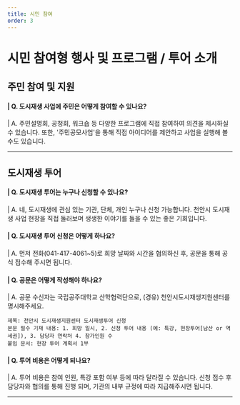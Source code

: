 ```yaml
---
title: 시민 참여
order: 3
---
```


# 시민 참여형 행사 및 프로그램 / 투어 소개

## 주민 참여 및 지원

#### | Q. 도시재생 사업에 주민은 어떻게 참여할 수 있나요?

| A. 주민설명회, 공청회, 워크숍 등 다양한 프로그램에 직접 참여하여 의견을 제시하실 수 있습니다. 또한, '주민공모사업'을 통해 직접 아이디어를 제안하고 사업을 실행해 볼 수도 있습니다.

---

## 도시재생 투어

#### | Q. 도시재생 투어는 누구나 신청할 수 있나요?

| A. 네, 도시재생에 관심 있는 기관, 단체, 개인 누구나 신청 가능합니다. 천안시 도시재생 사업 현장을 직접 둘러보며
생생한 이야기를 들을 수 있는 좋은 기회입니다.

#### | Q. 도시재생 투어 신청은 어떻게 하나요?

| A. 먼저 전화(041-417-4061~5)로 희망 날짜와 시간을 협의하신 후, 공문을 통해 공식 접수해 주시면 됩니다.

#### | Q. 공문은 어떻게 작성해야 하나요?

| A. 공문 수신자는 국립공주대학교 산학협력단으로, (경유) 천안시도시재생지원센터를 명시해주세요.
```
제목: 천안시 도시재생지원센터 도시재생투어 신청
본문 필수 기재 내용: 1. 희망 일시, 2. 신청 투어 내용 (예: 특강, 현장투어[남산 or 역세권]), 3. 담당자 연락처 4. 참가인원 수
붙임 문서: 현장 투어 계획서 1부
```

#### | Q. 투어 비용은 어떻게 되나요?
| A. 투어 비용은 참여 인원, 특강 포함 여부 등에 따라 달라질 수 있습니다. 신청 접수 후 담당자와 협의를 통해 진행
되며, 기관의 내부 규정에 따라 지급해주시면 됩니다.

---

